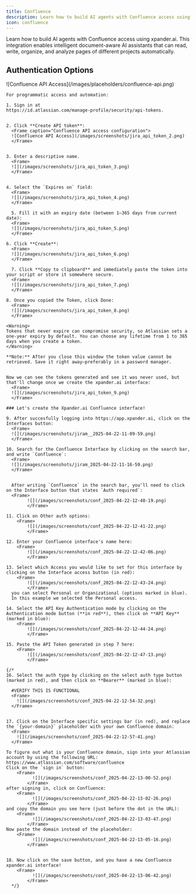 ```yaml
---
title: Confluence
description: Learn how to build AI agents with Confluence access using xpander.ai.
icon: confluence
---
```


Learn how to build AI agents with Confluence access using xpander.ai. This integration enables intelligent document-aware AI assistants that can read, write, organize, and analyze pages of different projects automatically.

## Authentication Options

<Tabs>
  <Tab title="API Access">
    <Frame caption="Confluence API access configuration">
      ![Confluence API Access](/images/placeholders/confluence-api.png)
    </Frame>

    For programmatic access and automation:

    1. Sign in at
    https://id.atlassian.com/manage-profile/security/api-tokens.


    2. Click **Create API token**:
      <Frame caption="Confluence API access configuration">
      ![Confluence API Access](/images/screenshots/jira_api_token_2.png)
      </Frame>


    3. Enter a descriptive name.
      <Frame> 
      ![](/images/screenshots/jira_api_token_3.png)
      </Frame>


    4. Select the `Expires on` field:
      <Frame>
      ![](/images/screenshots/jira_api_token_4.png)
      </Frame>

	  5. Fill it with an expiry date (between 1–365 days from current date):
      <Frame>
      ![](/images/screenshots/jira_api_token_5.png)
      </Frame>

    6. Click **Create**:
      <Frame>
      ![](/images/screenshots/jira_api_token_6.png)
      </Frame>

	  7. Click **Copy to clipboard** and immediately paste the token into your script or store it somewhere secure.
      <Frame>
      ![](/images/screenshots/jira_api_token_7.png)
      </Frame>

    8. Once you copied the Token, click Done:
      <Frame>
      ![](/images/screenshots/jira_api_token_8.png)
      </Frame>

    <Warning>
    Tokens that never expire can compromise security, so Atlassian sets a one‑year expiry by default. You can choose any lifetime from 1 to 365 days when you create a token.
    </Warning>

    **Note:** After you close this window the token value cannot be retrieved. Save it right away—preferably in a password manager.
    
    
    Now we can see the tokens generated and see it was never used, but that'll change once we create the xpander.ai interface:
      <Frame>
      ![](/images/screenshots/jira_api_token_9.png)
      </Frame>  
    
    ### Let's create the Xpander.ai Confluence interface!

    9. After succesfully logging into https://app.xpander.ai, click on the Interfaces button:
      <Frame>
      ![](/images/screenshots/jiram__2025-04-22-11-09-59.png)
      </Frame>
    
    10. Search for the Confluence Interface by clicking on the search bar, and write `Confluence`:
      <Frame>
      ![](/images/screenshots/jiram_2025-04-22-11-16-59.png)
      </Frame>


      After writing `Confluence` in the search bar, you'll need to click on the Interface button that states `Auth required`:
      <Frame>
			![](/images/screenshots/conf_2025-04-22-12-40-19.png)
			</Frame>
    
    11. Click on Other auth options:
    	<Frame>
			![](/images/screenshots/conf_2025-04-22-12-41-22.png)
			</Frame>

    12. Enter your Confluence interface's name here:
    	<Frame>
			![](/images/screenshots/conf_2025-04-22-12-42-06.png)
			</Frame>
    
    13. Select which Access you would like to set for this interface by clicking on the Interface access button (in red):
    	<Frame>
			![](/images/screenshots/conf_2025-04-22-12-43-24.png)
			</Frame>
      you can select Personal or Organizational (options marked in blue).
      In this example we selected the Personal access.

    14. Select the API Key Authentication mode by clicking on the Authentication mode button (**in red**), then click on **API Key** (marked in blue):
    	<Frame>
			![](/images/screenshots/conf_2025-04-22-12-44-24.png)
			</Frame>
    
    15. Paste the API Token generated in step 7 here:
    	<Frame>
			![](/images/screenshots/conf_2025-04-22-12-47-13.png)
			</Frame>
    
    {/*
    16. Select the auth type by clicking on the select auth type button (marked in red), and then click on **Bearer** (marked in blue):
    	
      #VERIFY THIS IS FUNCTIONAL
      <Frame>
        ![](/images/screenshots/conf_2025-04-22-12-54-32.png)
      </Frame>


    17. Click on the Interface specific settings bar (in red), and replace the `{your-domain}` placeholder with your own Confluence domain:
      <Frame>
        ![](/images/screenshots/conf_2025-04-22-12-57-41.png)
      </Frame>

    To figure out what is your Confluence domain, sign into your Atlassian account by using the following URL:
    https://www.atlassian.com/software/confluence 
    Click on the `sign in` button:
    	<Frame>
			  ![](/images/screenshots/conf_2025-04-22-13-00-52.png)
			</Frame>
    after signing in, click on Confluence:
    	<Frame>
			  ![](/images/screenshots/conf_2025-04-22-13-02-26.png)
			</Frame>
    and copy the domain you see here (just before the dot in the URL):
    	<Frame>
			  ![](/images/screenshots/conf_2025-04-22-13-03-47.png)
			</Frame>
    Now paste the domain instead of the placeholder:
    	<Frame>
			  ![](/images/screenshots/conf_2025-04-22-13-05-16.png)
			</Frame>
    

    18. Now click on the save button, and you have a new Confluence xpander.ai interface!
    	<Frame>
			  ![](/images/screenshots/conf_2025-04-22-13-06-42.png)
			</Frame>
      */}
  </Tab>

  <Tab title="OAuth">
  </Tab>
</Tabs>